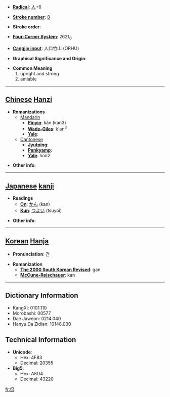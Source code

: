 * '''[[Wiktionary:Chinese radical index| Radical]]''': [[Wiktionary:Chinese radical index 人|人]]+6

* '''[[Wiktionary:Chinese total strokes index|Stroke number]]''': [[Wiktionary:Chinese total strokes index 8|8]]

* '''Stroke order''': 

* '''[[Wiktionary:Chinese four corner index|Four-Corner System]]''': 2621<sub>0</sub>

* '''[[Wiktionary:Chinese Cangjie index|Cangjie input]]''': 人口竹山 (ORHU)

* '''Graphical Significance and Origin''': 

* '''Common Meaning'''
*#upright and strong
*# amiable


----

== [[Chinese]] [[Hanzi]] ==

* '''Romanizations'''
** [[Mandarin]]
*** '''[[Pinyin]]''': kǎn (kan3)
*** '''[[Wade-Giles]]''': k'an<sup>3</sup>
*** '''[[Yale]]''': 
**[[Cantonese]]
***'''[[Jyutping]]''':
***'''[[Penkyamp]]''': 
***'''[[Yale]]''': hon2

* '''Other info''': 

----

== [[Japanese]] [[kanji]] ==

* '''Readings'''
** '''[[On]]''': [[かん]] (kan)
** '''[[Kun]]''': [[つよい]] (tsuyoi)

* '''Other info''':  

----

== [[Korean]] [[Hanja]] ==

* '''Pronunciation''': 간

* '''Romanization'''
** '''[[The 2000 South Korean Revised Romanization|The 2000 South Korean Revised]]''': gan
** '''[[McCune-Reischauer]]''': kan

----

== Dictionary Information ==

* KangXi: 0101.110
* Morobashi: 00577
* Dae Jaweon: 0214.040
* Hanyu Da Zidian: 10148.030

== Technical Information ==

* '''Unicode''':
** Hex: 4F83
** Decimal: 20355
* '''Big5''':
** Hex: A8D4
** Decimal: 43220

[[fr:侃]]
